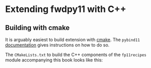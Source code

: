 # Extending fwdpy11 with C++

## Building with cmake

It is arguably easiest to build extension with [cmake](https://www.cmake.org).
The `pybind11` [documentation](https://pybind11.readthedocs.io/en/stable/) gives instructions on how to do so.

The `CMakeLists.txt` to build the C++ components of the `fp11recipes` module accompanying this book looks like this:

```sh
```
